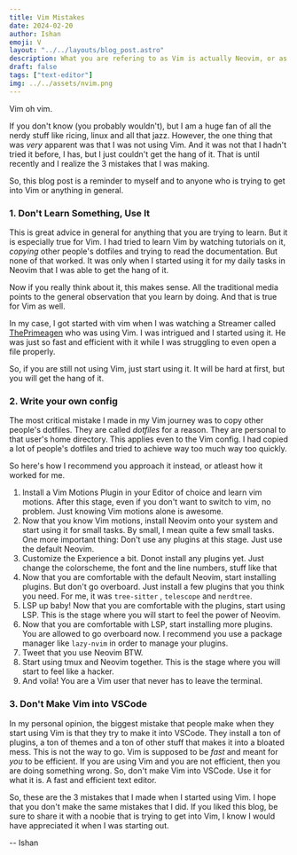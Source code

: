 ```yaml
---
title: Vim Mistakes
date: 2024-02-20
author: Ishan
emoji: V 
layout: "../../layouts/blog_post.astro"
description: What you are refering to as Vim is actually Neovim, or as I've recently taken to calling it, NeoVim Or Vim...
draft: false
tags: ["text-editor"]
img: ../../assets/nvim.png
---
```


Vim oh vim.

If you don't know (you probably wouldn't), but I am a huge fan of all the nerdy
stuff like ricing, linux and all that jazz. However, the one thing that was *very*
apparent was that I was not using Vim.
And it was not that I hadn't tried it before, I has, but I just couldn't get the
hang of it. That is until recently and I realize the 3 mistakes that I was making.

So, this blog post is a reminder to myself and to anyone who is trying to get into
Vim or anything in general.

### 1. Don't Learn Something, Use It

This is great advice in general for anything that you are trying to learn. But it
is especially true for Vim. I had tried to learn Vim by watching tutorials on it,
*copying* other people's dotfiles and trying to read the documentation. But none 
of that worked. It was only when I started using it for my daily tasks in Neovim
that I was able to get the hang of it.

Now if you really think about it, this makes sense. All the traditional media points
to the general observation that you learn by doing. And that is true for Vim as well.

In my case, I got started with vim when I was watching a Streamer called [ThePrimeagen](https://www.twitch.tv/theprimeagen) who was using Vim. I was intrigued and I started using it. 
He was just so fast and efficient with it while I was struggling to even open a file properly.

So, if you are still not using Vim, just start using it. It will be hard at first, but
you will get the hang of it.

### 2. Write your own config

The most critical mistake I made in my Vim journey was to copy other people's dotfiles.
They are called *dotfiles* for a reason. They are personal to that user's home directory.
This applies even to the Vim config. I had copied a lot of people's dotfiles and tried to
achieve way too much way too quickly.

So here's how I recommend you approach it instead, or atleast how it worked for me.

1. Install a Vim Motions Plugin in your Editor of choice and learn vim motions. After this stage, even if you don't want to switch to vim, no problem. Just knowing Vim motions alone is awesome.
2. Now that you know Vim motions, install Neovim onto your system and start using it for small tasks. By small, I mean 
quite a few small tasks. One more important thing: Don't use any plugins at this stage. Just use the default Neovim.
3. Customize the Experience a bit. Donot install any plugins yet. Just change the colorscheme, the font and the line numbers, stuff like that
4. Now that you are comfortable with the default Neovim, start installing plugins. But don't go overboard. Just install a few plugins that you think you need. For me, it was `tree-sitter` , `telescope` and `nerdtree`.
5. LSP up baby! Now that you are comfortable with the plugins, start using LSP. This is the stage where you will start to feel the power of Neovim.
6. Now that you are comfortable with LSP, start installing more plugins.
You are allowed to go overboard now. I recommend you use a package manager like `lazy-nvim` in order to manage your plugins.
7. Tweet that you use Neovim BTW.
8. Start using tmux and Neovim together. This is the stage where you will start to feel like a hacker.
9. And voila! You are a Vim user that never has to leave the terminal.

### 3. Don't Make Vim into VSCode

In my personal opinion, the biggest mistake that people make when they start using Vim is that they try to make it into VSCode. They install a ton of plugins, a ton of themes and a ton of other stuff that makes it into a bloated mess.
This is not the way to go. 
Vim is supposed to be *fast* and meant for *you* to be efficient. If you are using Vim and you are not efficient, then you are doing something wrong.
So, don't make Vim into VSCode. Use it for what it is. A fast and efficient text editor.

So, these are the 3 mistakes that I made when I started using Vim. I hope that you don't make the same mistakes that I did.
If you liked this blog, be sure to share it with a noobie that is trying to get into Vim, I know I would have appreciated it when I was starting out.

-- Ishan 
